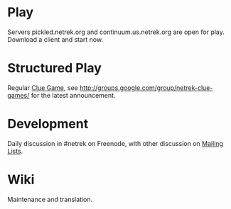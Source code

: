 = Play =

Servers pickled.netrek.org and continuum.us.netrek.org are open for play.  Download a client and start now.

= Structured Play =

Regular [[Clue Game]], see
http://groups.google.com/group/netrek-clue-games/ for the latest announcement.

= Development =

Daily discussion in #netrek on Freenode, with other discussion on [[Mailing Lists]].

= Wiki =

Maintenance and translation.